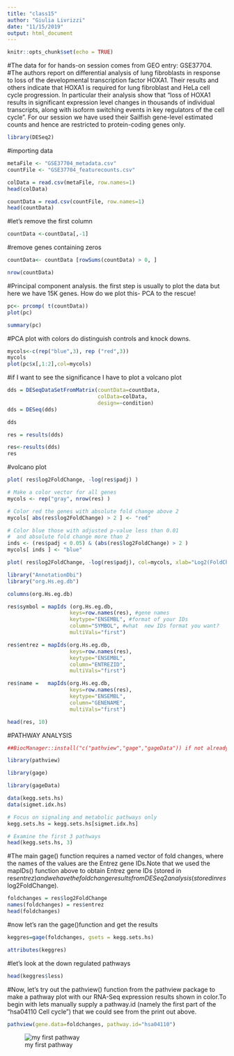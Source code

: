 ```yaml
---
title: "class15"
author: "Giulia Livrizzi"
date: "11/15/2019"
output: html_document
---
```


```r
knitr::opts_chunk$set(echo = TRUE)
```

#The data for for hands-on session comes from GEO entry: GSE37704.
#The authors report on differential analysis of lung fibroblasts in response to loss of the developmental transcription factor HOXA1. Their results and others indicate that HOXA1 is required for lung fibroblast and HeLa cell cycle progression. In particular their analysis show that "loss of HOXA1 results in significant expression level changes in thousands of individual transcripts, along with isoform switching events in key regulators of the cell cycle". For our session we have used their Sailfish gene-level estimated counts and hence are restricted to protein-coding genes only.
```r
library(DESeq2)
```
#importing data

```r
metaFile <- "GSE37704_metadata.csv"
countFile <- "GSE37704_featurecounts.csv"
```


```r
colData = read.csv(metaFile, row.names=1)
head(colData)
```
```r
countData = read.csv(countFile, row.names=1)
head(countData)
```
#let's remove the first column
```r
countData <-countData[,-1]
```
#remove genes containing zeros
```r
countData<- countData [rowSums(countData) > 0, ]
```

```r
nrow(countData)
```
#Principal component analysis. the first step is usually to plot the data but here we have 15K genes. How do we plot this- PCA to the rescue!
```r
pc<- prcomp( t(countData))
plot(pc)
```
```r
summary(pc)
```
#PCA plot with colors do distinguish controls and knock downs.
```r
mycols<-c(rep("blue",3), rep ("red",3))
mycols
plot(pc$x[,1:2],col=mycols)
```
#if I want to see the significance I have to plot a volcano plot

```r
dds = DESeqDataSetFromMatrix(countData=countData,
                             colData=colData,
                             design=~condition)
dds = DESeq(dds)
```
```r
dds
```
```r
res = results(dds)
```
```r
res<-results(dds)
res
```
#volcano plot
```r
plot( res$log2FoldChange, -log(res$padj) )
```
```r
# Make a color vector for all genes
mycols <- rep("gray", nrow(res) )

# Color red the genes with absolute fold change above 2
mycols[ abs(res$log2FoldChange) > 2 ] <- "red"
```
```r
# Color blue those with adjusted p-value less than 0.01
#  and absolute fold change more than 2
inds <- (res$padj < 0.05) & (abs(res$log2FoldChange) > 2 )
mycols[ inds ] <- "blue"

plot( res$log2FoldChange, -log(res$padj), col=mycols, xlab="Log2(FoldChange)", ylab="-Log(P-value)" )
```


```r
library("AnnotationDbi")
library("org.Hs.eg.db")

columns(org.Hs.eg.db)
```

```r
res$symbol = mapIds (org.Hs.eg.db,
                    keys=row.names(res), #gene names
                    keytype="ENSEMBL", #format of your IDs
                    column="SYMBOL", #what  new IDs format you want?
                    multiVals="first")

res$entrez = mapIds(org.Hs.eg.db,
                    keys=row.names(res),
                    keytype="ENSEMBL",
                    column="ENTREZID",
                    multiVals="first")

res$name =   mapIds(org.Hs.eg.db,
                    keys=row.names(res),
                    keytype="ENSEMBL",
                    column="GENENAME",
                    multiVals="first")


```
```r
head(res, 10)
```
#PATHWAY ANALYSIS
```r
##BiocManager::install("c("pathview","gage","gageData")) if not already installed

library(pathview)

```
```r
library(gage)
```
```r
library(gageData)
```
```r
data(kegg.sets.hs)
data(sigmet.idx.hs)

```
```r

# Focus on signaling and metabolic pathways only
kegg.sets.hs = kegg.sets.hs[sigmet.idx.hs]

# Examine the first 3 pathways
head(kegg.sets.hs, 3)
```
#The main gage() function requires a named vector of fold changes, where the names of the values are the Entrez gene IDs.Note that we used the mapIDs() function above to obtain Entrez gene IDs (stored in res$entrez) and we have the fold change results from DESeq2 analysis (stored in res$log2FoldChange).
```r
foldchanges = res$log2FoldChange
names(foldchanges) = res$entrez
head(foldchanges)
```
#now let's ran the gage()function and get the results
```r
keggres=gage(foldchanges, gsets = kegg.sets.hs)
```
```r
attributes(keggres)
```
#let's look at the down regulated pathways

```r
head(keggres$less)
```
#Now, let's try out the pathview() function from the pathview package to make a pathway plot with our RNA-Seq expression results shown in color.To begin with lets manually supply a pathway.id (namely the first part of the "hsa04110 Cell cycle") that we could see from the print out above.
```r
pathview(gene.data=foldchanges, pathway.id="hsa04110")
```


![my first pathway](./hsa04110.pathview.png)


